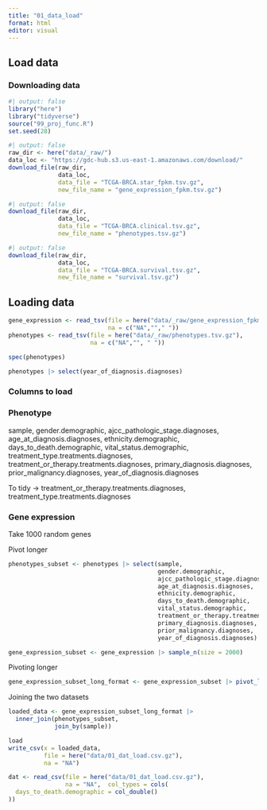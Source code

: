 ```yaml
---
title: "01_data_load"
format: html
editor: visual
---
```


## Load data

### Downloading data

```r
#| output: false
library("here")
library("tidyverse")
source("99_proj_func.R")
set.seed(28)
```

```r
#| output: false
raw_dir <- here("data/_raw/")
data_loc <- "https://gdc-hub.s3.us-east-1.amazonaws.com/download/"
download_file(raw_dir, 
              data_loc, 
              data_file = "TCGA-BRCA.star_fpkm.tsv.gz", 
              new_file_name = "gene_expression_fpkm.tsv.gz")
```

```r
#| output: false
download_file(raw_dir, 
              data_loc, 
              data_file = "TCGA-BRCA.clinical.tsv.gz", 
              new_file_name = "phenotypes.tsv.gz")
```

```r
#| output: false
download_file(raw_dir, 
              data_loc, 
              data_file = "TCGA-BRCA.survival.tsv.gz", 
              new_file_name = "survival.tsv.gz")
```

## Loading data

```r
gene_expression <- read_tsv(file = here("data/_raw/gene_expression_fpkm.tsv.gz"), 
                            na = c("NA",""," "))
phenotypes <- read_tsv(file = here("data/_raw/phenotypes.tsv.gz"), 
                       na = c("NA","", " "))
```

```r
spec(phenotypes)
```

```r
phenotypes |> select(year_of_diagnosis.diagnoses)

```

### Columns to load

### Phenotype

sample, gender.demographic, ajcc_pathologic_stage.diagnoses, age_at_diagnosis.diagnoses, ethnicity.demographic, days_to_death.demographic, vital_status.demographic, treatment_type.treatments.diagnoses, treatment_or_therapy.treatments.diagnoses, primary_diagnosis.diagnoses, prior_malignancy.diagnoses, year_of_diagnosis.diagnoses

To tidy -\> treatment_or_therapy.treatments.diagnoses, treatment_type.treatments.diagnoses

### Gene expression

Take 1000 random genes

Pivot longer

```r
phenotypes_subset <- phenotypes |> select(sample, 
                                          gender.demographic, 
                                          ajcc_pathologic_stage.diagnoses, 
                                          age_at_diagnosis.diagnoses, 
                                          ethnicity.demographic, 
                                          days_to_death.demographic, 
                                          vital_status.demographic,
                                          treatment_or_therapy.treatments.diagnoses,
                                          primary_diagnosis.diagnoses, 
                                          prior_malignancy.diagnoses, 
                                          year_of_diagnosis.diagnoses)
```

```r
gene_expression_subset <- gene_expression |> sample_n(size = 2000)
```

Pivoting longer

```r
gene_expression_subset_long_format <- gene_expression_subset |> pivot_longer(cols = !Ensembl_ID, names_to = "sample", values_to = "gene_expression")

```

Joining the two datasets

```r
loaded_data <- gene_expression_subset_long_format |> 
  inner_join(phenotypes_subset, 
             join_by(sample))

load
write_csv(x = loaded_data, 
          file = here("data/01_dat_load.csv.gz"), 
          na = "NA")
```

```r
dat <- read_csv(file = here("data/01_dat_load.csv.gz"), 
                na = "NA",  col_types = cols(
  days_to_death.demographic = col_double()
))

```

